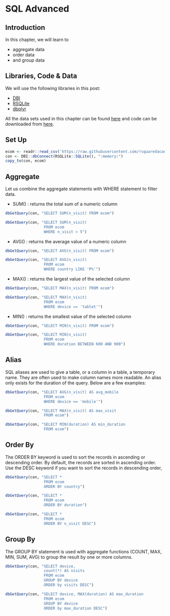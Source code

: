 # SQL Advanced {#sql2}

## Introduction

In this chapter, we will learn to

- aggregate data
- order data
- and group data

## Libraries, Code & Data

We will use the following libraries in this post:

- [DBI](http://readr.tidyverse.org/)
- [RSQLite](https://rstats-db.github.io/RSQLite/)
- [dbplyr](http://dbplyr.tidyverse.org/)

All the data sets used in this chapter can be found [here](https://github.com/rsquaredacademy/datasets) and code can be downloaded from [here](https://gist.github.com/rsquaredacademy/691dba8e13873c648bfdb91aba65d4d7).

## Set Up

```r
ecom <- readr::read_csv('https://raw.githubusercontent.com/rsquaredacademy/datasets/master/web.csv')
con <- DBI::dbConnect(RSQLite::SQLite(), ":memory:")
copy_to(con, ecom)
```

## Aggregate 

Let us combine the aggregate statements with WHERE statement to filter data.

- SUM()  : returns the total sum of a numeric column

```r
dbGetQuery(con, "SELECT SUM(n_visit) FROM ecom")

dbGetQuery(con, "SELECT SUM(n_visit) 
	             FROM ecom 
	             WHERE n_visit > 5")
```

- AVG()  : returns the average value of a numeric column

```r
dbGetQuery(con, "SELECT AVG(n_visit) FROM ecom")

dbGetQuery(con, "SELECT AVG(n_visit) 
	             FROM ecom 
	             WHERE country LIKE 'P%'")
```

- MAX()  : returns the largest value of the selected column

```r
dbGetQuery(con, "SELECT MAX(n_visit) FROM ecom")

dbGetQuery(con, "SELECT MAX(n_visit) 
	             FROM ecom 
	             WHERE device == 'tablet'")
```

- MIN()  : returns the smallest value of the selected column

```r
dbGetQuery(con, "SELECT MIN(n_visit) FROM ecom")

dbGetQuery(con, "SELECT MIN(n_visit) 
	             FROM ecom 
	             WHERE duration BETWEEN 600 AND 900")
```

## Alias 

SQL aliases are used to give a table, or a column in a table, a temporary name. They are often used to make column names more readable. An alias only exists for the duration of the query. Below are a
few examples:

```r
dbGetQuery(con, "SELECT AVG(n_visit) AS avg_mobile 
	             FROM ecom 
	             WHERE device == 'mobile'")

dbGetQuery(con, "SELECT MAX(n_visit) AS max_visit 
	             FROM ecom")

dbGetQuery(con, "SELECT MIN(duration) AS min_duration 
	             FROM ecom")
```

## Order By

The ORDER BY keyword is used to sort the records in ascending or descending order. By default, the records are sorted in ascending order. Use the DESC keyword if you want to sort the records in descending order, 

```r
dbGetQuery(con, "SELECT * 
	             FROM ecom 
	             ORDER BY country")

dbGetQuery(con, "SELECT *  
	             FROM ecom 
	             ORDER BY duration")

dbGetQuery(con, "SELECT * 
	             FROM ecom 
	             ORDER BY n_visit DESC")
```

## Group By 

The GROUP BY statement is used with aggregate functions (COUNT, MAX, MIN, SUM, AVG) to group the result by one or more columns.

```r
dbGetQuery(con, "SELECT device, 
	             count(*) AS visits 
	             FROM ecom 
	             GROUP BY device 
	             ORDER by visits DESC")

dbGetQuery(con, "SELECT device, MAX(duration) AS max_duration 
	             FROM ecom 
	             GROUP BY device 
	             ORDER by max_duration DESC")
```
